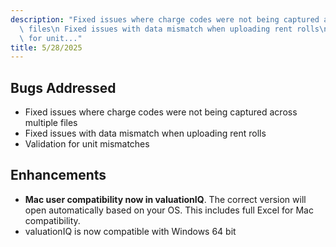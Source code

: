 ```yaml
---
description: "Fixed issues where charge codes were not being captured across multiple\
  \ files\n Fixed issues with data mismatch when uploading rent rolls\n Validation\
  \ for unit..."
title: 5/28/2025
---
```


Bugs Addressed
--------------

* Fixed issues where charge codes were not being captured across multiple files
* Fixed issues with data mismatch when uploading rent rolls
* Validation for unit mismatches

Enhancements
------------

* **Mac user compatibility now in valuationIQ**. The correct version will open automatically based on your OS. This includes full Excel for Mac compatibility.
* valuationIQ is now compatible with Windows 64 bit